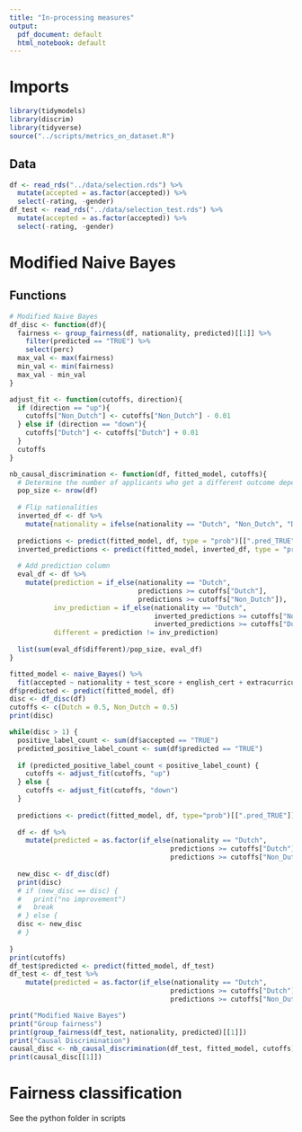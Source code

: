 ```yaml
---
title: "In-processing measures"
output:
  pdf_document: default
  html_notebook: default
---
```


# Imports
```r
library(tidymodels)
library(discrim)
library(tidyverse)
source("../scripts/metrics_on_dataset.R")
```

## Data
```r
df <- read_rds("../data/selection.rds") %>%
  mutate(accepted = as.factor(accepted)) %>%
  select(-rating, -gender)
df_test <- read_rds("../data/selection_test.rds") %>%
  mutate(accepted = as.factor(accepted)) %>%
  select(-rating, -gender)
```

# Modified Naive Bayes
## Functions
```r
# Modified Naive Bayes
df_disc <- function(df){
  fairness <- group_fairness(df, nationality, predicted)[[1]] %>%
    filter(predicted == "TRUE") %>%
    select(perc) 
  max_val <- max(fairness)
  min_val <- min(fairness)
  max_val - min_val
}

adjust_fit <- function(cutoffs, direction){
  if (direction == "up"){
    cutoffs["Non_Dutch"] <- cutoffs["Non_Dutch"] - 0.01
  } else if (direction == "down"){
    cutoffs["Dutch"] <- cutoffs["Dutch"] + 0.01
  }
  cutoffs
}

nb_causal_discrimination <- function(df, fitted_model, cutoffs){
  # Determine the number of applicants who get a different outcome depending on their nationality
  pop_size <- nrow(df)
  
  # Flip nationalities
  inverted_df <- df %>% 
    mutate(nationality = ifelse(nationality == "Dutch", "Non_Dutch", "Dutch"))
  
  predictions <- predict(fitted_model, df, type = "prob")[[".pred_TRUE"]]
  inverted_predictions <- predict(fitted_model, inverted_df, type = "prob")[[".pred_TRUE"]]
  
  # Add prediction column
  eval_df <- df %>% 
    mutate(prediction = if_else(nationality == "Dutch", 
                                predictions >= cutoffs["Dutch"],
                                predictions >= cutoffs["Non_Dutch"]),
           inv_prediction = if_else(nationality == "Dutch", 
                                    inverted_predictions >= cutoffs["Non_Dutch"],
                                    inverted_predictions >= cutoffs["Dutch"]),
           different = prediction != inv_prediction)
  
  list(sum(eval_df$different)/pop_size, eval_df)
}
```

```r
fitted_model <- naive_Bayes() %>%
  fit(accepted ~ nationality + test_score + english_cert + extracurricular, df)
df$predicted <- predict(fitted_model, df)
disc <- df_disc(df) 
cutoffs <- c(Dutch = 0.5, Non_Dutch = 0.5)
print(disc)

while(disc > 1) {
  positive_label_count <- sum(df$accepted == "TRUE")
  predicted_positive_label_count <- sum(df$predicted == "TRUE")
  
  if (predicted_positive_label_count < positive_label_count) {
    cutoffs <- adjust_fit(cutoffs, "up")
  } else {
    cutoffs <- adjust_fit(cutoffs, "down") 
  }
  
  predictions <- predict(fitted_model, df, type="prob")[[".pred_TRUE"]]
  
  df <- df %>%
    mutate(predicted = as.factor(if_else(nationality == "Dutch", 
                                        predictions >= cutoffs["Dutch"],
                                        predictions >= cutoffs["Non_Dutch"])))
  
  new_disc <- df_disc(df) 
  print(disc)
  # if (new_disc == disc) {
  #   print("no improvement")
  #   break
  # } else {
  disc <- new_disc
  # }
  
}
print(cutoffs)
df_test$predicted <- predict(fitted_model, df_test)
df_test <- df_test %>%
    mutate(predicted = as.factor(if_else(nationality == "Dutch", 
                                        predictions >= cutoffs["Dutch"],
                                        predictions >= cutoffs["Non_Dutch"])))

print("Modified Naive Bayes")
print("Group fairness")
print(group_fairness(df_test, nationality, predicted)[[1]])
print("Causal Discrimination")
causal_disc <- nb_causal_discrimination(df_test, fitted_model, cutoffs)
print(causal_disc[[1]])
```

# Fairness classification
See the python folder in scripts
